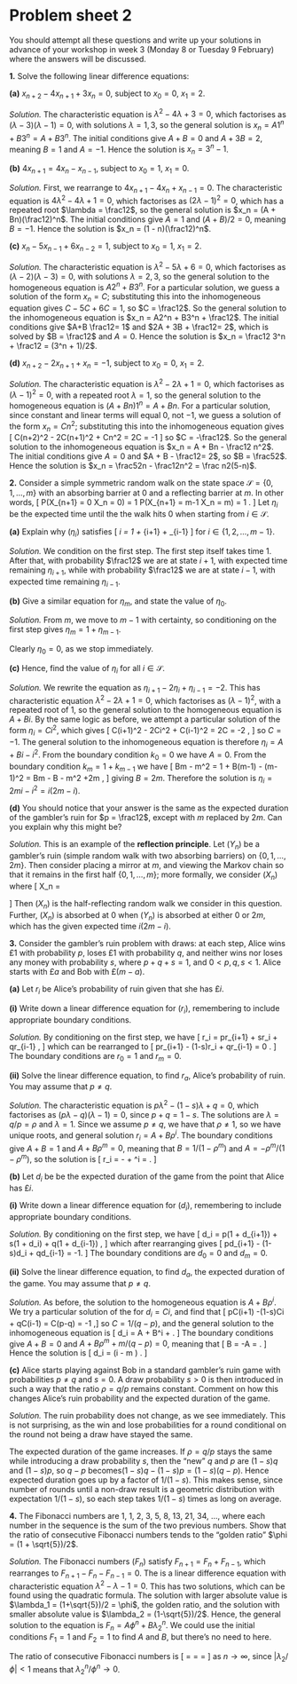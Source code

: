 # Problem sheet 2  {.unnumbered #P02}


<style>
.fold-btn { 
  float: right; 
  margin: -12px 0 0 0;
}
</style>

<script type="text/javascript">
$(document).ready(function() {
  $folds = $(".myanswers");
  $folds.wrapInner("<div class=\"fold-blck\">"); // wrap a div container around content
  $folds.prepend("<button class=\"fold-btn\">Show solution</button>");  // add a button
  $(".fold-blck").toggle();  // fold all blocks
  $(".fold-btn").on("click", function() {  // add onClick event
    $(this).text($(this).text() === "Hide solution" ? "Show solution" : "Hide solution");  // if the text equals "Fold", change it to "Unfold"or else to "Fold" 
    $(this).next(".fold-blck").toggle("linear");  // "swing" is the default easing function. This can be further customized in its speed or the overall animation itself.
  })
});
</script>







\commtrue



::: {.mysummary}
You should attempt all these questions and write up your solutions in advance of your workshop in week 3 (Monday 8 or Tuesday 9 February) where the answers will be discussed.
:::


::::: {.myq}
**1.** Solve the following linear difference equations:

:::: {.subq}
**(a)** $x_{n+2} - 4x_{n+1} + 3x_{n} = 0$, subject to $x_0 = 0$, $x_1 = 2$.

::: {.myanswers data-latex=""}
*Solution.* The characteristic equation is $\lambda^2 - 4\lambda + 3 = 0$, which factorises as $(\lambda - 3)(\lambda - 1) = 0$, with solutions $\lambda = 1,3$, so the general solution is $x_n = A1^n + B3^n = A + B3^n$. The initial conditions give $A+B = 0$ and $A + 3B = 2$, meaning $B = 1$ and $A = -1$. Hence the solution is $x_n = 3^n - 1$.
:::
::::

:::: {.subq}
**(b)** $4x_{n+1} = 4x_n - x_{n-1}$, subject to $x_0 = 1$, $x_1 = 0$.

::: {.myanswers data-latex=""}
*Solution.* First, we rearrange to $4x_{n+1} - 4x_n + x_{n-1} = 0$. The characteristic equation is $4\lambda^2 - 4\lambda + 1 = 0$, which factorises as $(2\lambda - 1)^2 = 0$, which has a repeated root $\lambda = \frac12$, so the general solution is $x_n = (A + Bn)(\frac12)^n$. The initial conditions give $A=1$ and $(A + B)/2 = 0$, meaning $B = -1$. Hence the solution is $x_n = (1 - n)(\frac12)^n$.
:::
::::

:::: {.subq}
**(c)** $x_n-5x_{n-1} + 6x_{n-2} = 1$, subject to $x_0 = 1$, $x_1 = 2$.

::: {.myanswers data-latex=""}
*Solution.* The characteristic equation is $\lambda^2 - 5\lambda + 6 = 0$, which factorises as $(\lambda - 2)(\lambda - 3) = 0$, with solutions $\lambda = 2,3$, so the general solution to the homogeneous equation is $A2^n + B3^n$. For a particular solution, we guess a solution of the form $x_n = C$; substituting this into the inhomogeneous equation gives $C - 5C + 6C = 1$, so $C = \frac12$. So the general solution to the inhomogeneous equation is $x_n = A2^n + B3^n + \frac12$. The initial conditions give $A+B \frac12= 1$ and $2A + 3B + \frac12= 2$, which is solved by $B = \frac12$ and $A = 0$. Hence the solution is $x_n = \frac12 3^n + \frac12 = (3^n + 1)/2$.
:::
::::

:::: {.subq}
**(d)** $x_{n+2} - 2x_{n+1} + x_n = -1$, subject to $x_0 = 0$, $x_1 = 2$.

::: {.myanswers data-latex=""}
*Solution.* The characteristic equation is $\lambda^2 - 2\lambda + 1 = 0$, which factorises as $(\lambda - 1)^2 = 0$, with a repeated root $\lambda = 1$, so the general solution to the homogeneous equation is $(A + Bn)1^n = A + Bn$. For a particular solution, since constant and linear terms will equal $0$, not $-1$, we guess a solution of the form $x_n = Cn^2$; substituting this into the inhomogeneous equation gives
	\[ C(n+2)^2 - 2C(n+1)^2 + Cn^2 = 2C = -1  \]
so $C = -\frac12$. So the general solution to the inhomogeneous equation is $x_n = A + Bn - \frac12 n^2$. The initial conditions give $A = 0$ and $A + B - \frac12= 2$, so $B = \frac52$. Hence the solution is $x_n = \frac52n - \frac12n^2 = \frac n2(5-n)$.
:::
::::
:::::

::::: {.myq}
**2.** Consider a simple symmetric random walk on the state space $\mathcal{S} = \{0,1,\ldots ,m\}$ with an absorbing barrier at $0$ and a reflecting barrier at $m$. In other words,
\[ \mathbb P(X_{n+1} = 0 \mid X_n = 0) = 1 \quad \text{and} \quad  \mathbb P(X_{n+1} = m-1 \mid X_n = m) = 1 . \]
Let $\eta_i$ be the expected time until the the walk hits $0$ when starting from $i \in \mathcal S$.

:::: {.subq}
**(a)** Explain why $(\eta_i)$ satisfies
	\[ \eta_i = 1 + \tfrac12 \eta_{i+1} +\tfrac12 \eta_{i-1} \]
	for $i \in \{1,2,\dots,m-1\}$.

::: {.myanswers data-latex=""}
*Solution.* We condition on the first step. The first step itself takes time 1. After that, with probability $\frac12$ we are at state $i+1$, with expected time remaining $\eta_{i+1}$, while with probability $\frac12$ we are at state $i-1$, with expected time remaining $\eta_{i-1}$.
:::
::::

:::: {.subq}
**(b)** Give a similar equation for $\eta_m$, and state the value of $\eta_0$.

::: {.myanswers data-latex=""}
*Solution.* From $m$, we move to $m-1$ with certainty, so conditioning on the first step gives $\eta_m = 1 + \eta_{m-1}$.
	
Clearly $\eta_0 = 0$, as we stop immediately.
:::
::::

:::: {.subq}
**(c)** Hence, find the value of $\eta_i$ for all $i \in \mathcal S$.

::: {.myanswers data-latex=""}
*Solution.* We rewrite the equation as $\eta_{i+1} - 2 \eta_i + \eta_{i-1} = -2$. This has characteristic equation $\lambda^2 - 2\lambda + 1 = 0$, which factorises as $(\lambda-1)^2$, with a repeated root of $1$, so the general solution to the homogeneous equation is $A + Bi$. By the same logic as before, we attempt a particular solution of the form $\eta_i = Ci^2$, which gives
	\[ C(i+1)^2 - 2Ci^2 + C(i-1)^2 = 2C = -2 ,   \]
so $C = -1$. The general solution to the inhomogeneous equation is therefore $\eta_i = A + Bi - i^2$. From the boundary condition $k_0 = 0$ we have $A = 0$. From the boundary condition $k_m = 1 + k_{m-1}$ we have
	\[ Bm - m^2 = 1 + B(m-1) - (m-1)^2 = Bm - B - m^2 +2m  , \]
giving $B = 2m$. Therefore the solution is $\eta_i = 2mi - i^2 = i(2m - i)$.
:::
::::

:::: {.subq}
**(d)** You should notice that your answer is the same as the expected duration of the gambler's ruin for $p = \frac12$, except with $m$ replaced by $2m$. Can you explain why this might be?

::: {.myanswers data-latex=""}
*Solution.* This is an example of the **reflection principle**. Let $(Y_n)$ be a gambler's ruin (simple random walk with two absorbing barriers) on $\{0,1,\dots, 2m\}$. Then consider placing a mirror at $m$, and viewing the Markov chain so that it remains in the first half $\{0,1,\dots,m\}$; more formally, we consider $(X_n)$ where
	\[ X_n = \begin{cases} Y_n & \text{if $Y_n \leq m$} \\
	                  2m - Y_n & \text{if $Y_n > m$.} \end{cases}   \]
	Then $(X_n)$ is the half-reflecting random walk we consider in this question. Further, $(X_n)$ is absorbed at $0$ when $(Y_n)$ is absorbed at either $0$ or $2m$, which has the given expected time $i(2m-i)$.
:::
::::
:::::


:::::: {.myq}
**3.** Consider the gambler's ruin problem with draws: at each step, Alice wins £1 with probability $p$, loses £1 with probability $q$, and neither wins nor loses any money with probability $s$, where $p + q +s = 1$, and $0 < p,q,s<1$. Alice starts with £$a$ and Bob with £$(m-a)$.

::::: {.subq}
**(a)** Let $r_i$ be Alice's probability of ruin given that she has £$i$.

:::: {.subq}
**(i)** Write down a linear difference equation for $(r_i)$, remembering to include appropriate boundary conditions.

::: {.myanswers data-latex=""}
*Solution.* By conditioning on the first step, we have
	\[ r_i = pr_{i+1} + sr_i + qr_{i-1} , \]
which can be rearranged to 
	\[ pr_{i+1} - (1-s)r_i + qr_{i-1} = 0 . \]
The boundary conditions are $r_0 = 1$ and $r_m = 0$.	
:::
::::

:::: {.subq}
**(ii)** Solve the linear difference equation, to find $r_a$, Alice's probability of ruin. You may assume that $p \neq q$.

::: {.myanswers data-latex=""}
*Solution.* The characteristic equation is $p\lambda^2 - (1-s)\lambda + q = 0$, which factorises as $(p\lambda - q)(\lambda - 1) = 0$, since $p + q = 1-s$. The solutions are $\lambda = q/p = \rho$ and $\lambda = 1$. Since we assume $p \neq q$, we have that $\rho \neq 1$, so we have unique roots, and general solution
	$r_i = A + B \rho^i$. The boundary conditions give $A + B = 1$ and $A + B\rho^m = 0$, meaning that $B = 1/(1-\rho^m)$ and $A = -\rho^m/(1-\rho^m)$, so the solution is
	\[ r_i = -\frac{\rho^m}{1-\rho^m} + \frac{1}{1-\rho^m}\rho^i = \frac{\rho^i - \rho^m}{1-\rho^m}.   \]
:::
::::
:::::

::::: {.subq}
**(b)** Let $d_i$ be be the expected duration of the game from the point that Alice has £$i$.

:::: {.subq}
**(i)** Write down a linear difference equation for $(d_i)$, remembering to include appropriate boundary conditions.

::: {.myanswers data-latex=""}
*Solution.* By conditioning on the first step, we have
	\[ d_i = p(1 + d_{i+1}) + s(1 + d_i) + q(1 + d_{i-1}) ,  \]
which after rearranging gives
	\[ pd_{i+1} - (1-s)d_i + qd_{i-1} = -1.  \]
The boundary conditions are $d_0 = 0$ and $d_m = 0$.
:::
::::

:::: {.subq}
**(ii)** Solve the linear difference equation, to find $d_a$, the expected duration of the game. You may assume that $p \neq q$.

::: {.myanswers data-latex=""}
*Solution.* As before, the solution to the homogeneous equation is $A + B\rho^i$. We try a particular solution of the for $d_i = Ci$, and find that
	\[ pC(i+1) -(1-s)Ci + qC(i-1) = C(p-q) = -1 ,\]
so $C= 1/(q-p)$, and the general solution to the inhomogeneous equation is
	\[ d_i = A + B\rho^i + \frac{i}{q-p} .  \]
The boundary conditions give $A + B = 0$ and $A + B \rho^m + m/(q-p) = 0$, meaning that
	\[ B = -A = \frac{m}{q-p} \frac{1}{1-\rho^m} . \]
Hence the solution is
	\[ d_i = \frac{1}{q-p} \left(i - m\frac{1-\rho^i}{1-\rho^m} \right) .   \]
:::
::::
:::::

:::: {.subq}
**(c)** Alice starts playing against Bob in a standard gambler's ruin game with probabilities $p \neq q$ and $s = 0$. A draw probability $s > 0$ is then introduced in such a way that the ratio $\rho = q/p$ remains constant. Comment on how this changes Alice's ruin probability and the expected duration of the game.

::: {.myanswers data-latex=""}
*Solution.* The ruin probability does not change, as we see immediately. This is not surprising, as the win and lose probabilities for a round conditional on the round not being a draw have stayed the same.

The expected duration of the game increases. If $\rho = q/p$ stays the same while introducing a draw probability $s$, then the "new" $q$ and $p$ are $(1-s)q$ and $(1-s)p$, so $q-p$ becomes$(1-s)q - (1-s)p = (1-s)(q-p)$. Hence expected duration goes up by a factor of $1/(1-s)$. This makes sense, since number of rounds until a non-draw result is a geometric distribution with expectation $1/(1-s)$, so each step takes $1/(1-s)$ times as long on average.
:::
::::
::::::


:::: {.myq}
**4.** The Fibonacci numbers are 1, 1, 2, 3, 5, 8, 13, 21, 34, ..., where each number in the sequence is the sum of the two previous numbers. Show that the ratio of consecutive Fibonacci numbers tends to the "golden ratio" $\phi = (1 + \sqrt{5})/2$.

::: {.myanswers data-latex=""}
*Solution.* The Fibonacci numbers $(F_n)$ satisfy $F_{n+1} = F_n + F_{n-1}$, which rearranges to $F_{n+1} -F_n - F_{n-1} = 0$. The is a linear difference equation with characteristic equation $\lambda^2 - \lambda - 1 = 0$. This has two solutions, which can be found using the quadratic formula. The solution with larger absolute value is $\lambda_1 = (1+\sqrt{5})/2 = \phi$, the golden ratio, and the solution with smaller absolute value is $\lambda_2 = (1-\sqrt{5})/2$. Hence, the general solution to the equation is $F_n = A\phi^n + B\lambda_2^n$. We could use the initial conditions $F_1 = 1$ and $F_2 = 1$ to find $A$ and $B$, but there's no need to here.

The ratio of consecutive Fibonacci numbers is
\[ \frac{F_{n+1}}{F_n} = \frac{A\phi^{n+1} + B\lambda_2^{n+1}}{A\phi^n + B\lambda_2^n} = \frac{\phi + B\lambda_2^{n+1}/A\phi^n}{1 + B\lambda_2^n/A\phi^n} \to \frac{\phi + 0}{1 + 0} = \phi \]
as $n \to \infty$, since $|\lambda_2/\phi| < 1$ means that $\lambda_2^n / \phi^n \to 0$.
:::
::::



